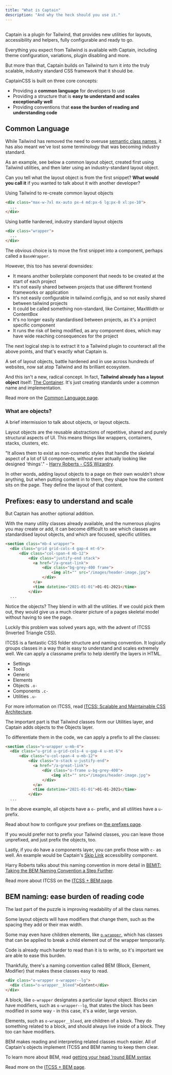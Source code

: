 ```yaml
---
title: "What is Captain"
description: "And why the heck should you use it."
---
```



## <Heading hidden>Overview</Heading>

Captain is a plugin for Tailwind, that provides new utilities for layouts, accessibility and helpers, fully configurable and ready to go.

Everything you expect from Tailwind is available with Captain, including theme configuration, variations, plugin disabling and more.

But more than that, Captain builds on Tailwind to turn it into the truly scalable, industry standard CSS framework that it should be.

CaptainCSS is built on three core concepts:

- Providing a **common language** for developers to use
- Providing a structure that is **easy to understand and scales exceptionally well**
- Providing conventions that **ease the burden of reading and understanding code**

## Common Language

While Tailwind has removed the need to overuse [semantic class names](https://adamwathan.me/css-utility-classes-and-separation-of-concerns/),
it has also meant we've lost some terminology that was becoming industry standard.

As an example, see below a common layout object, created first using Tailwind utilities, and then later using an industry-standard
layout object.

Can you tell what the layout object is from the first snippet? **What would you call it** if you wanted to talk about it with another developer?

<TipBad>Using Tailwind to re-create common layout objects</TipBad>

```html lightBlue
<div class="max-w-7xl mx-auto px-4 md:px-6 lg:px-8 xl:px-10">
  ...
</div>
```

<TipGood>Using battle hardened, industry standard layout objects</TipGood>

```html lightBlue
<div class="wrapper">
  ...
</div>
```

The obvious choice is to move the first snippet into a component, perhaps called a `BaseWrapper`.

However, this too has several downsides:

- It means another boilerplate component that needs to be created at the start of each project
- It's not easily shared between projects that use different frontend frameworks or application
- It's not easily configurable in tailwind.config.js, and so not easily shared between tailwind projects
- It could be called something non-standard, like Container, MaxWidth or ContentBox
- It's no longer easily standardised between projects, as it's a project specific component
- It runs the risk of being modified, as any component does, which may have wide reaching consequences for the project

The next logical step is to extract it to a Tailwind plugin to counteract all the above points, and that's exactly what Captain is.

A set of layout objects, battle hardened and in use across hundreds of websites, now sat atop Tailwind and its brilliant ecosystem.

And this isn't a new, radical concept. In fact, **Tailwind already has a layout object** itself: [The Container](https://tailwindcss.com/docs/container).
It's just creating standards under a common name and implementation.

Read more on the [Common Language page](/docs/common-language).

### What are objects?

A brief intermission to talk about objects, or layout objects.

Layout objects are the reusable abstractions of repetitive, shared and purely structural aspects of UI. This means things
like wrappers, containers, stacks, clusters, etc.

"It allows them to exist as non-cosmetic styles that handle the skeletal aspect of a lot of UI components, without ever actually
looking like designed 'things'." - [Harry Roberts - CSS Wizardry](https://csswizardry.com/2015/03/more-transparent-ui-code-with-namespaces/).

In other words, adding layout objects to a page on their own wouldn't show anything, but when putting content in to them, they
shape how the content sits on the page. They define the layout of that content.

## Prefixes: easy to understand and scale

But Captain has another optional addition.

With the many utility classes already available, and the numerous plugins you may create or add, it can become difficult
to see which classes are standardised layout objects, and which are focused, specific utilities.

```html lightBlue
<section class="mb-4 wrapper">
  <div class="grid grid-cols-4 gap-4 mt-6">
      <div class="col-span-4 mb-12">
          <div class="justify-end stack">
            <a href="/a-great-link">
                <div class="bg-grey-400 frame">
                    <img alt="" src="/images/header-image.jpg">
                </div>
            </a>
            <time datetime="2021-01-01">01-01-2021</time>
          </div>
  ...
```

Notice the objects? They blend in with all the utilities. If we could pick them out, they would give us a much clearer picture of
a pages skeletal model without having to see the page.

Luckily this problem was solved years ago, with the advent of ITCSS (<abbr>Inverted Triangle CSS</abbr>).

ITCSS is a fantastic CSS folder structure and naming convention. It logically groups classes in a way that is easy to understand 
and scales extremely well. We can apply a classname prefix to help identify the layers in HTML.

- Settings
- Tools
- Generic
- Elements
- Objects `.o-`
- Components `.c-`
- Utilities `.u-`

For more information on ITCSS, read [ITCSS: Scalable and Maintainable CSS Architecture](https://www.xfive.co/blog/itcss-scalable-maintainable-css-architecture/).

The important part is that Tailwind classes form our Utilities layer, and Captain adds objects to the Objects layer.

To differentiate them in the code, we can apply a prefix to all the classes:

```html lightBlue
<section class="o-wrapper u-mb-4">
  <div class="u-grid u-grid-cols-4 u-gap-4 u-mt-6">
      <div class="u-col-span-4 u-mb-12">
          <div class="o-stack u-justify-end">
            <a href="/a-great-link">
                <div class="o-frame u-bg-grey-400">
                    <img alt="" src="/images/header-image.jpg">
                </div>
            </a>
            <time datetime="2021-01-01">01-01-2021</time>
          </div>
  ...
```

In the above example, all objects have a `o-` prefix, and all utilities have a `u-` prefix.

Read about how to configure your prefixes on [the prefixes page](/docs/prefixes).

If you would prefer not to prefix your Tailwind classes, you can leave those unprefixed, and just prefix the objects, too.

Lastly, if you do have a components layer, you can prefix those with `c-` as well. An example would be Captain's
[Skip Link](/docs/skip-link) accessibility component.

Harry Roberts talks about this naming convention in more detail in [BEMIT: Taking the BEM Naming Convention a Step Further](https://csswizardry.com/2015/08/bemit-taking-the-bem-naming-convention-a-step-further/).

Read more about ITCSS on the [ITCSS + BEM page](/docs/itcss-bem).

## BEM naming: ease burden of reading code

The last part of the puzzle is improving readability of all the class names.

Some layout objects will have modifiers that change them, such as the spacing they add or their max width.

Some may even have children elements, like [`o-wrapper`](/docs/wrapper), which has classes that can be applied to break a
child element out of the wrapper temporarily.

Code is already much harder to read than it is to write, so it's important we are able to ease this burden.

Thankfully, there's a naming convention called BEM (<abbr>Block, Element, Modifier</abbr>) that makes these classes easy to read.

```html lightBlue
<div class="o-wrapper o-wrapper--lg">
  <div class="o-wrapper__bleed">Content</div>
</div>
```

A block, like `o-wrapper` designates a particular layout object. Blocks can have modifiers, such as `o-wrapper--lg`, that
states the block has been modified in some way - in this case, it's a wider, large version.

Elements, such as `o-wrapper__bleed`, are children of a block. They do something related to a block, and should always live inside of a block.
They too can have modifiers.

BEM makes reading and interpreting related classes much easier. All of Captain's objects implement ITCSS and BEM naming to keep them clear.

To learn more about BEM, read [getting your head ’round BEM syntax](http://csswizardry.com/2013/01/mindbemding-getting-your-head-round-bem-syntax/) 

Read more on the [ITCSS + BEM page](/docs/itcss-bem).
